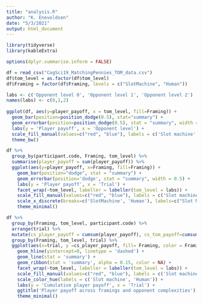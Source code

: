 ```yaml
---
title: "analysis.R"
author: "K. Enevoldsen"
date: "5/3/2021"
output: html_document
---
```


```r
library(tidyverse)
library(kableExtra)

options(dplyr.summarise.inform = FALSE)

df = read_csv("CogSci19_MatchingPennies_TOM_data.csv")
df$tom_level = as.factor(df$tom_level)
df$Framing = factor(df$Framing, levels = c("SlotMachine", "Human"))

```

```r
labs <- c('Opponent level 0', 'Opponent level 1', 'Opponent level 2')
names(labs) <- c(0,1,2)
  
ggplot(df, aes(y=player_payoff, x = tom_level, fill=Framing)) + 
  geom_bar(position=position_dodge(0.5), stat="summary") +
  geom_errorbar(position=position_dodge(0.5), stat = "summary", width = 0.5) + 
  labs(y = 'Player payoff', x = 'Opponent level') +
  scale_fill_manual(values=c("red", "blue"), labels = c('Slot machine', 'Human')) +
  theme_bw()

df %>% 
  group_by(participant.code, Framing, tom_level) %>% 
  summarise(player_payoff = sum(player_payoff)) %>% 
  ggplot(aes(y=player_payoff, x=Framing, fill=Framing)) + 
    geom_bar(position="dodge", stat = "summary") + 
    geom_errorbar(position='dodge', stat = "summary", width = 0.5) + 
    labs(y = 'Player payoff', x = 'Trial') +
    facet_wrap(~tom_level, labeller = labeller(tom_level = labs)) + 
    scale_fill_manual(values=c("red", "blue"), labels = c('Slot machine', 'Human'), guide=FALSE) +
    scale_x_discrete(breaks=c('SlotMachine', 'Human'), labels=c("Slot Machine", "Human")) + 
    theme_minimal()

df %>% 
  group_by(Framing, tom_level, participant.code) %>% 
  arrange(trial) %>% 
  mutate(cs_player_payoff = cumsum(player_payoff), cs_tom_payoff=cumsum(tom_payoff), trial=trial-min(trial)) %>%
  group_by(Framing, tom_level, trial) %>% 
  ggplot(aes(x=trial, y =cs_player_payoff, fill= Framing, color = Framing)) +
    geom_hline(yintercept=0, linetype = 'dashed') +
    geom_line(stat = 'summary') + 
    geom_ribbon(stat = 'summary', alpha = 0.15, color = NA) +
    facet_wrap(~tom_level, labeller = labeller(tom_level = labs)) +
    scale_fill_manual(values=c("red", "blue"), labels = c('Slot machine', 'Human')) +
    scale_color_hue(labels = c('Slot machine', 'Human')) +
    labs(y = 'Cumulative player payoff', x = 'Trial') +
    ggtitle('Player payoff across framings and opponent complexities') +
    theme_minimal()



```